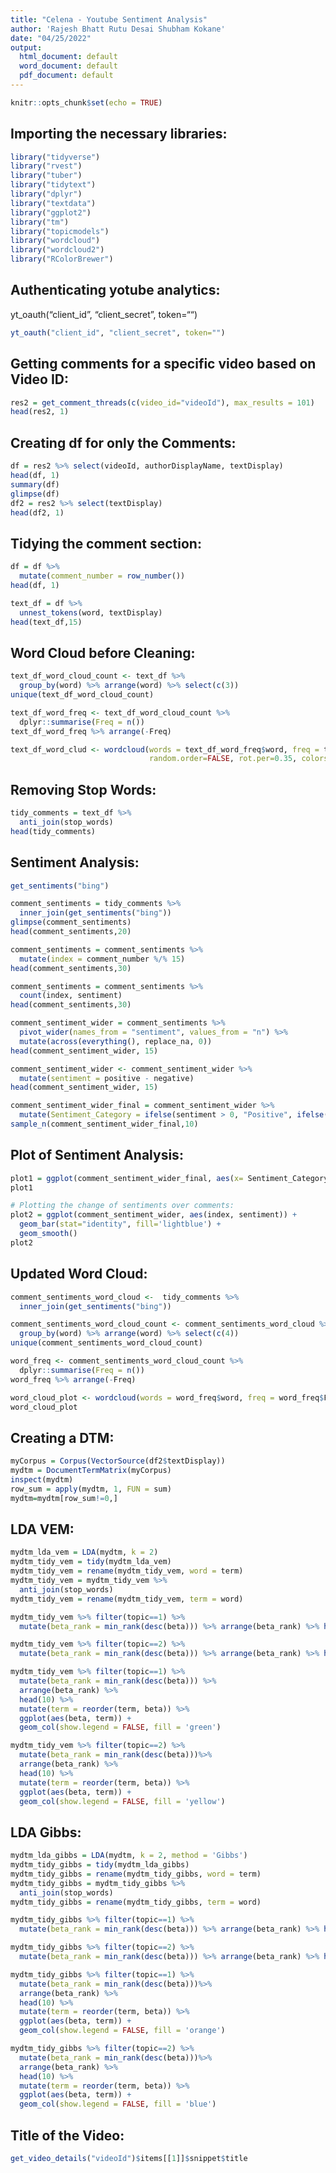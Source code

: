 ```yaml
---
title: "Celena - Youtube Sentiment Analysis"
author: 'Rajesh Bhatt Rutu Desai Shubham Kokane'
date: "04/25/2022"
output:
  html_document: default
  word_document: default
  pdf_document: default
---
```

  
```r
knitr::opts_chunk$set(echo = TRUE)
```

## Importing the necessary libraries:
```r
library("tidyverse")
library("rvest")
library("tuber")
library("tidytext")
library("dplyr")
library("textdata")
library("ggplot2")
library("tm")
library("topicmodels")
library("wordcloud")
library("wordcloud2")
library("RColorBrewer")
```

## Authenticating yotube analytics:
yt_oauth("client_id", "client_secret", token="")
```r
yt_oauth("client_id", "client_secret", token="")
```

## Getting comments for a specific video based on Video ID:
```r
res2 = get_comment_threads(c(video_id="videoId"), max_results = 101)
head(res2, 1)
```

## Creating df for only the Comments:
```r
df = res2 %>% select(videoId, authorDisplayName, textDisplay)
head(df, 1)
summary(df)
glimpse(df)
df2 = res2 %>% select(textDisplay)
head(df2, 1)
```

## Tidying the comment section:
```r
df = df %>%
  mutate(comment_number = row_number())
head(df, 1)

text_df = df %>%
  unnest_tokens(word, textDisplay)
head(text_df,15)
```

## Word Cloud before Cleaning:
```r
text_df_word_cloud_count <- text_df %>%
  group_by(word) %>% arrange(word) %>% select(c(3))
unique(text_df_word_cloud_count)

text_df_word_freq <- text_df_word_cloud_count %>% 
  dplyr::summarise(Freq = n())
text_df_word_freq %>% arrange(-Freq)

text_df_word_clud <- wordcloud(words = text_df_word_freq$word, freq = text_df_word_freq$Freq, min.freq = 1, max.words=200, 
                               random.order=FALSE, rot.per=0.35, colors=brewer.pal(8, "Dark2"))
```

## Removing Stop Words:
```r
tidy_comments = text_df %>%
  anti_join(stop_words)
head(tidy_comments)
```

## Sentiment Analysis:
```r
get_sentiments("bing")

comment_sentiments = tidy_comments %>%
  inner_join(get_sentiments("bing"))
glimpse(comment_sentiments)
head(comment_sentiments,20)

comment_sentiments = comment_sentiments %>%
  mutate(index = comment_number %/% 15)
head(comment_sentiments,30)

comment_sentiments = comment_sentiments %>%
  count(index, sentiment)
head(comment_sentiments,30)

comment_sentiment_wider = comment_sentiments %>%
  pivot_wider(names_from = "sentiment", values_from = "n") %>%
  mutate(across(everything(), replace_na, 0))
head(comment_sentiment_wider, 15)

comment_sentiment_wider <- comment_sentiment_wider %>%
  mutate(sentiment = positive - negative)
head(comment_sentiment_wider, 15)

comment_sentiment_wider_final = comment_sentiment_wider %>%
  mutate(Sentiment_Category = ifelse(sentiment > 0, "Positive", ifelse(sentiment < 0, "Negative", "Neutral")))
sample_n(comment_sentiment_wider_final,10)
```

## Plot of Sentiment Analysis:
```r
plot1 = ggplot(comment_sentiment_wider_final, aes(x= Sentiment_Category, fill = Sentiment_Category)) + geom_bar()
plot1

# Plotting the change of sentiments over comments:
plot2 = ggplot(comment_sentiment_wider, aes(index, sentiment)) + 
  geom_bar(stat="identity", fill='lightblue') + 
  geom_smooth()
plot2
```

## Updated Word Cloud:
```r
comment_sentiments_word_cloud <-  tidy_comments %>%
  inner_join(get_sentiments("bing"))

comment_sentiments_word_cloud_count <- comment_sentiments_word_cloud %>%
  group_by(word) %>% arrange(word) %>% select(c(4))
unique(comment_sentiments_word_cloud_count)

word_freq <- comment_sentiments_word_cloud_count %>% 
  dplyr::summarise(Freq = n())
word_freq %>% arrange(-Freq)

word_cloud_plot <- wordcloud(words = word_freq$word, freq = word_freq$Freq, min.freq = 1, max.words=200, random.order=FALSE, rot.per=0.35, colors=brewer.pal(8, "Dark2"))
word_cloud_plot
```

## Creating a DTM:
```r
myCorpus = Corpus(VectorSource(df2$textDisplay))
mydtm = DocumentTermMatrix(myCorpus)
inspect(mydtm)
row_sum = apply(mydtm, 1, FUN = sum)
mydtm=mydtm[row_sum!=0,]
```

## LDA VEM:
```r
mydtm_lda_vem = LDA(mydtm, k = 2)
mydtm_tidy_vem = tidy(mydtm_lda_vem)
mydtm_tidy_vem = rename(mydtm_tidy_vem, word = term)
mydtm_tidy_vem = mydtm_tidy_vem %>%
  anti_join(stop_words)
mydtm_tidy_vem = rename(mydtm_tidy_vem, term = word)

mydtm_tidy_vem %>% filter(topic==1) %>%
  mutate(beta_rank = min_rank(desc(beta))) %>% arrange(beta_rank) %>% head(10)

mydtm_tidy_vem %>% filter(topic==2) %>%
  mutate(beta_rank = min_rank(desc(beta))) %>% arrange(beta_rank) %>% head(10)

mydtm_tidy_vem %>% filter(topic==1) %>%
  mutate(beta_rank = min_rank(desc(beta))) %>%
  arrange(beta_rank) %>%
  head(10) %>%
  mutate(term = reorder(term, beta)) %>%
  ggplot(aes(beta, term)) +
  geom_col(show.legend = FALSE, fill = 'green')

mydtm_tidy_vem %>% filter(topic==2) %>%
  mutate(beta_rank = min_rank(desc(beta)))%>%
  arrange(beta_rank) %>%
  head(10) %>%
  mutate(term = reorder(term, beta)) %>%
  ggplot(aes(beta, term)) +
  geom_col(show.legend = FALSE, fill = 'yellow')
```

## LDA Gibbs:
```r
mydtm_lda_gibbs = LDA(mydtm, k = 2, method = 'Gibbs')
mydtm_tidy_gibbs = tidy(mydtm_lda_gibbs)
mydtm_tidy_gibbs = rename(mydtm_tidy_gibbs, word = term)
mydtm_tidy_gibbs = mydtm_tidy_gibbs %>%
  anti_join(stop_words)
mydtm_tidy_gibbs = rename(mydtm_tidy_gibbs, term = word)

mydtm_tidy_gibbs %>% filter(topic==1) %>%
  mutate(beta_rank = min_rank(desc(beta))) %>% arrange(beta_rank) %>% head(10)

mydtm_tidy_gibbs %>% filter(topic==2) %>%
  mutate(beta_rank = min_rank(desc(beta))) %>% arrange(beta_rank) %>% head(10)

mydtm_tidy_gibbs %>% filter(topic==1) %>%
  mutate(beta_rank = min_rank(desc(beta)))%>%
  arrange(beta_rank) %>%
  head(10) %>%
  mutate(term = reorder(term, beta)) %>%
  ggplot(aes(beta, term)) +
  geom_col(show.legend = FALSE, fill = 'orange')

mydtm_tidy_gibbs %>% filter(topic==2) %>%
  mutate(beta_rank = min_rank(desc(beta)))%>%
  arrange(beta_rank) %>%
  head(10) %>%
  mutate(term = reorder(term, beta)) %>%
  ggplot(aes(beta, term)) +
  geom_col(show.legend = FALSE, fill = 'blue')
```

## Title of the Video:
```r
get_video_details("videoId")$items[[1]]$snippet$title

```
